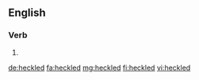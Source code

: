 ==English==

===Verb===
{{head|en|verb form}}

# {{en-past of|heckle}}

[[de:heckled]]
[[fa:heckled]]
[[mg:heckled]]
[[fi:heckled]]
[[vi:heckled]]